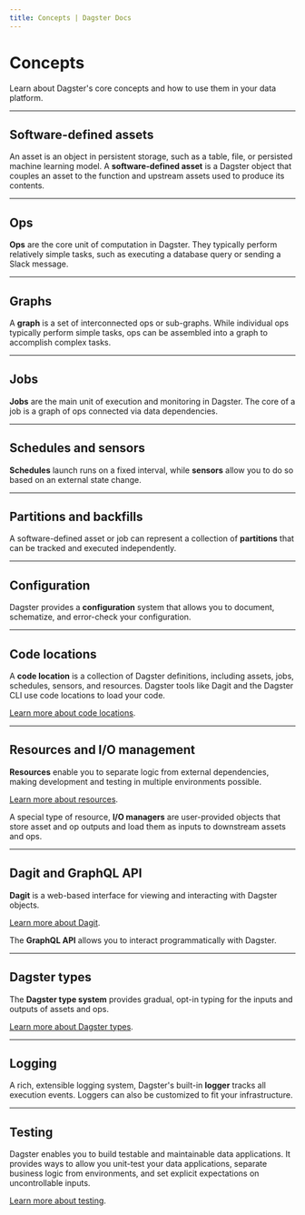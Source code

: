 ```yaml
---
title: Concepts | Dagster Docs
---
```


# Concepts

Learn about Dagster's core concepts and how to use them in your data platform.

---

## Software-defined assets

An asset is an object in persistent storage, such as a table, file, or persisted machine learning model. A **software-defined asset** is a Dagster object that couples an asset to the function and upstream assets used to produce its contents.

<ArticleList>
  <ArticleListItem
    title="Software-defined assets"
    href="/concepts/assets/software-defined-assets"
  ></ArticleListItem>
  <ArticleListItem
    title="Asset materializations"
    href="/concepts/assets/asset-materializations"
  ></ArticleListItem>
  <ArticleListItem
    title="Asset observations"
    href="/concepts/assets/asset-observations"
  ></ArticleListItem>
  <ArticleListItem
    title="Multi-assets"
    href="/concepts/assets/multi-assets"
  ></ArticleListItem>
  <ArticleListItem
    title="Asset selection syntax"
    href="/concepts/assets/asset-selection-syntax"
  ></ArticleListItem>
</ArticleList>

---

## Ops

**Ops** are the core unit of computation in Dagster. They typically perform relatively simple tasks, such as executing a database query or sending a Slack message.

<ArticleList>
  <ArticleListItem
    title="Ops"
    href="/concepts/ops-jobs-graphs/ops"
  ></ArticleListItem>
  <ArticleListItem
    title="Op events"
    href="/concepts/ops-jobs-graphs/op-events"
  ></ArticleListItem>
  <ArticleListItem
    title="Op hooks"
    href="/concepts/ops-jobs-graphs/op-hooks"
  ></ArticleListItem>
  <ArticleListItem
    title="Op retries"
    href="/concepts/ops-jobs-graphs/op-retries"
  ></ArticleListItem>
</ArticleList>

---

## Graphs

A **graph** is a set of interconnected ops or sub-graphs. While individual ops typically perform simple tasks, ops can be assembled into a graph to accomplish complex tasks.

<ArticleList>
  <ArticleListItem
    title="Graphs"
    href="/concepts/ops-jobs-graphs/graphs"
  ></ArticleListItem>
  <ArticleListItem
    title="Nesting graphs"
    href="/concepts/ops-jobs-graphs/nesting-graphs"
  ></ArticleListItem>
  <ArticleListItem
    title="Dynamic graphs"
    href="/concepts/ops-jobs-graphs/dynamic-graphs"
  ></ArticleListItem>
</ArticleList>

---

## Jobs

**Jobs** are the main unit of execution and monitoring in Dagster. The core of a job is a graph of ops connected via data dependencies.

<ArticleList>
  <ArticleListItem
    title="Jobs"
    href="/concepts/ops-jobs-graphs/jobs"
  ></ArticleListItem>
  <ArticleListItem
    title="Job execution"
    href="/concepts/ops-jobs-graphs/job-execution"
  ></ArticleListItem>
  <ArticleListItem
    title="Metadata and tags"
    href="/concepts/ops-jobs-graphs/metadata-tags"
  ></ArticleListItem>
</ArticleList>

---

## Schedules and sensors

**Schedules** launch runs on a fixed interval, while **sensors** allow you to do so based on an external state change.

<ArticleList>
  <ArticleListItem
    title="Schedules"
    href="/concepts/partitions-schedules-sensors/schedules"
  ></ArticleListItem>
  <ArticleListItem
    title="Sensors"
    href="/concepts/partitions-schedules-sensors/sensors"
  ></ArticleListItem>
</ArticleList>

---

## Partitions and backfills

A software-defined asset or job can represent a collection of **partitions** that can be tracked and executed independently.

<ArticleList>
  <ArticleListItem
    title="Partitions"
    href="/concepts/partitions-schedules-sensors/partitions"
  ></ArticleListItem>
  <ArticleListItem
    title="Backfills"
    href="/concepts/partitions-schedules-sensors/backfills"
  ></ArticleListItem>
</ArticleList>

---

## Configuration

Dagster provides a **configuration** system that allows you to document, schematize, and error-check your configuration.

<ArticleList>
  <ArticleListItem
    title="Run configuration"
    href="/concepts/configuration/config-schema"
  ></ArticleListItem>
  <ArticleListItem
    title="Definition-time configuration"
    href="/concepts/configuration/configured"
  ></ArticleListItem>
</ArticleList>

---

## Code locations

A **code location** is a collection of Dagster definitions, including assets, jobs, schedules, sensors, and resources. Dagster tools like Dagit and the Dagster CLI use code locations to load your code.

[Learn more about code locations](/concepts/code-locations).

---

## Resources and I/O management

**Resources** enable you to separate logic from external dependencies, making development and testing in multiple environments possible.

[Learn more about resources](/concepts/resources).

A special type of resource, **I/O managers** are user-provided objects that store asset and op outputs and load them as inputs to downstream assets and ops.

<ArticleList>
  <ArticleListItem
    title="I/O managers"
    href="/concepts/io-management/io-managers"
  ></ArticleListItem>
  <ArticleListItem
    title="Unconnected inputs"
    href="/concepts/io-management/unconnected-inputs"
  ></ArticleListItem>
</ArticleList>

---

## Dagit and GraphQL API

**Dagit** is a web-based interface for viewing and interacting with Dagster objects.

[Learn more about Dagit](/concepts/dagit/dagit).

The **GraphQL API** allows you to interact programmatically with Dagster.

<ArticleList>
  <ArticleListItem
    title="GraphQL API"
    href="/concepts/dagit/graphql"
  ></ArticleListItem>
  <ArticleListItem
    title="GraphQL Python client"
    href="/concepts/dagit/graphql-client"
  ></ArticleListItem>
</ArticleList>

---

## Dagster types

The **Dagster type system** provides gradual, opt-in typing for the inputs and outputs of assets and ops.

[Learn more about Dagster types](/concepts/types).

---

## Logging

A rich, extensible logging system, Dagster's built-in **logger** tracks all execution events. Loggers can also be customized to fit your infrastructure.

<ArticleList>
  <ArticleListItem
    title="Loggers"
    href="/concepts/logging/loggers"
  ></ArticleListItem>
  <ArticleListItem
    title="Python logging"
    href="/concepts/logging/python-logging"
  ></ArticleListItem>
</ArticleList>

---

## Testing

Dagster enables you to build testable and maintainable data applications. It provides ways to allow you unit-test your data applications, separate business logic from environments, and set explicit expectations on uncontrollable inputs.

[Learn more about testing](/concepts/testing).
